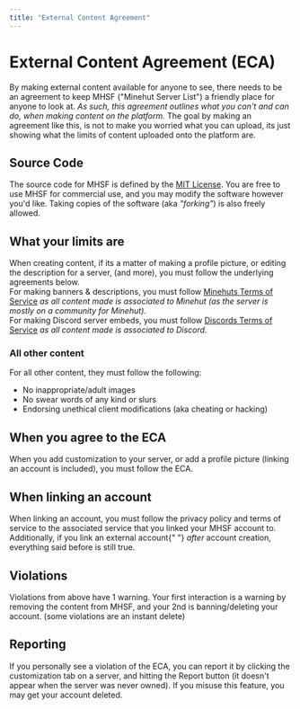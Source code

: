 ```yaml
---
title: "External Content Agreement"
---
```


# External Content Agreement (ECA)

By making external content available for anyone to see, there needs to
be an agreement to keep MHSF ("Minehut Server List") a friendly place
for anyone to look at. _As such, this agreement outlines what you can't and can do, when making content on the platform._ The goal by making an agreement like this, is not to make you worried
what you can upload, its just showing what the limits of content
uploaded onto the platform are.

## Source Code

The source code for MHSF is defined by the [MIT License](Special:GitHub/blob/main/LICENSE). You are free to use MHSF for commercial use, and you may modify the software however you'd like. Taking copies of the software (aka _"forking"_) is also freely allowed.

## What your limits are

When creating content, if its a matter of making a profile picture,
or editing the description for a server, (and more), you must follow
the underlying agreements below.<br/>
For making banners & descriptions, you must follow [Minehuts Terms of Service](Wiki:Rules) _as all content made is associated to Minehut (as the server is mostly on a community for Minehut)._<br/>
For making Discord server embeds, you must follow [Discords Terms of Service](https://discord.com/terms/) _as all content made is associated to Discord._

### All other content

For all other content, they must follow the following:

- No inappropriate/adult images
- No swear words of any kind or slurs
- Endorsing unethical client modifications (aka cheating or hacking)

## When you agree to the ECA

When you add customization to your server, or add a profile picture (linking an account is included), you must follow the ECA.

## When linking an account

When linking an account, you must follow the privacy policy and terms of service to the associated service that you linked your MHSF account to. Additionally, if you link an external account{" "}
_after_ account creation, everything said before is still true.

## Violations

Violations from above have 1 warning. Your first interaction is a warning by removing the content from MHSF, and your 2nd is banning/deleting your account. (some violations are an instant delete)

## Reporting

If you personally see a violation of the ECA, you can report it by clicking the customization tab on a server, and hitting the Report
button (it doesn't appear when the server was never owned). If you misuse this feature, you may get your account deleted.
